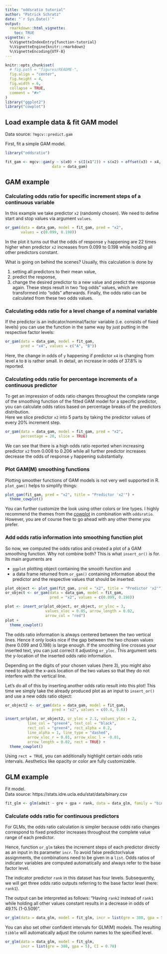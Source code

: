 ```yaml
---
title: "oddsratio tutorial"
author: "Patrick Schratz"
date: "`r Sys.Date()`"
output: 
  rmarkdown::html_vignette:
    toc: TRUE
vignette: >
  %\VignetteIndexEntry{function-tutorial}
  %\VignetteEngine{knitr::rmarkdown}
  %\VignetteEncoding{UTF-8}
---
```


```r
knitr::opts_chunk$set(
  # fig.path = "figures/README-",
  fig.align = "center",
  fig.height = 4,
  fig.width = 6,
  collapse = TRUE,
  comment = "#>"
)
library("ggplot2")
library("cowplot")
```

## Load example data & fit GAM model

Data source: `?mgcv::predict.gam`

First, fit a simple GAM model.

```r
library("oddsratio")

fit_gam <- mgcv::gam(y ~ s(x0) + s(I(x1^2)) + s(x2) + offset(x3) + x4, 
                     data = data_gam)
```

## GAM example

### Calculating odds ratio for specific increment steps of a continuous variable

In this example we take predictor `x2` (randomly chosen).
We need to define start and stop values via argument `values`.

```r
or_gam(data = data_gam, model = fit_gam, pred = "x2", 
       values = c(0.099, 0.198))
```

In the plot it turns out that the odds of response `y` happening are 22 times higher when predictor `x2` increases from 0.099 to 0.198 while holding all other predictors constant. 

What is going on behind the scenes?
Usually, this calculation is done by 

1. setting all predictors to their mean value,
1. predict the response,
1. change the desired predictor to a new value and predict the response again. 
These steps result in two "log odds" values, which are transformed into "odds" afterwards.
Finally, the odds ratio can be calculated from these two odds values. 

### Calculating odds ratio for a level change of a nominal variable

If the predictor is an indicator/nominal/factor variable (i.e. consists of fixed levels) you can use the function in the same way by just putting in the respective factor levels:

```r
or_gam(data = data_gam, model = fit_gam, 
       pred = "x4", values = c("A", "B"))
```

Here, the change in odds of `y` happening if predictor `x4` is changing from level `A` to `B` is rather small. 
In detail, an increase in odds of 37.8% is reported. 

### Calculating odds ratio for percentage increments of a continuous predictor

To get an impression of odds ratio changes throughout the complete range of the smoothing function of the fitted GAM model for a specific predictor, you can calculate odds ratios based on percentage breaks of the predictors distribution.  
Here we slice predictor `x2` into 5 parts by taking the predictor values of every 20% increment step. 

```r
or_gam(data = data_gam, model = fit_gam, pred = "x2", 
       percentage = 20, slice = TRUE)
```

We can see that there is a high odds ratio reported when increasing predictor `x2` from 0.008 to 0.206 while all further predictor increases decrease the odds of response `y` happening substantially. 

### Plot GAM(M) smoothing functions

Plotting smoother functions of GAM models is not very well supported in R.
`plot_gam()` helps to simplify things:

```r
plot_gam(fit_gam, pred = "x2", title = "Predictor 'x2'") +
  theme_cowplot()
```

You can further customize the look using other colors or line types. 
I highly recommend the themes from the [cowplot](https://github.com/wilkelab/cowplot) in combination with `oddsratio`.
However, you are of course free to go ahead with any other theme you prefer.

### Add odds ratio information into smoothing function plot

So now, we computed the odds ratios and created a plot of a GAM smoothing function. 
Why not combine both? 
This is what `insert_or()` is for. 
Its main arguments are 

- `ggplot` plotting object containing the smooth function and 
- a data frame returned from `or_gam()` containing information about the predictor and the respective values that should be inserted.

```r
plot_object <- plot_gam(fit_gam, pred = "x2", title = "Predictor 'x2'")
or_object <- or_gam(data = data_gam, model = fit_gam, 
                    pred = "x2", values = c(0.099, 0.198))

plot <- insert_or(plot_object, or_object, or_yloc = 3,
                  values_xloc = 0.05, arrow_length = 0.02, 
                  arrow_col = "red")
plot +
  theme_cowplot()
```

The odds ratio information is always centered between the two vertical lines. Hence it only looks nice if the gap between the two chosen values (here 0.099 and 0.198) is large enough. 
If the smoothing line crosses your inserted text, you can just correct it adjusting `or_yloc`. 
This argument sets the y-location of the inserted odds ratio information. 

Depending on the digits of your chosen values (here 3), you might also need to adjust the x-axis location of the two values so that they do not interfere with the vertical line.

Let's do all of this by inserting another odds ratio result into this plot! 
This time we simply take the already produced plot as an input to `insert_or()` and use a new odds ratio object:

```r
or_object2 <- or_gam(data = data_gam, model = fit_gam, 
                     pred = "x2", values = c(0.4, 0.6))

insert_or(plot, or_object2, or_yloc = 2.1, values_yloc = 2,
          line_col = "green4", text_col = "black",
          rect_col = "green4", rect_alpha = 0.2,
          line_alpha = 1, line_type = "dashed",
          arrow_xloc_r = 0.01, arrow_xloc_l = -0.01,
          arrow_length = 0.02, rect = TRUE) +
  theme_cowplot()
```

Using `rect = TRUE`, you can additionally highlight certain odds ratio intervals. 
Aesthetics like opacity or color are fully customizable.

## GLM example

Fit model.  
Data source: https://stats.idre.ucla.edu/stat/data/binary.csv

```r
fit_glm <- glm(admit ~ gre + gpa + rank, data = data_glm, family = "binomial")
```

### Calculate odds ratio for continuous predictors

For GLMs, the odds ratio calculation is simpler because odds ratio changes correspond to fixed predictor increases throughout the complete value range of each predictor.  

Hence, function `or_glm` takes the increment steps of each predictor directly as an input in its parameter `incr`. 
To avoid false predictor/value assignments, the combinations need to be given in a `list`. 
Odds ratios of indicator variables are computed automatically and always refer to the base factor level.

The indicator predictor `rank` in this dataset has four levels. 
Subsequently, we will get three odds ratio outputs referring to the base factor level (here: `rank1`).  

The output can be interpreted as follows: "Having `rank2` instead of `rank1` while holding all other values constant results in a decrease in odds of 49.1% (1-0.509)".

```r
or_glm(data = data_glm, model = fit_glm, incr = list(gre = 380, gpa = 5))
```

You can also set other confident intervals for GLM(M) models. 
The resulting `tibble` will automatically adjust the column names to the specified level.

```r
or_glm(data = data_glm, model = fit_glm, 
       incr = list(gre = 380, gpa = 5), CI = 0.70)
```
